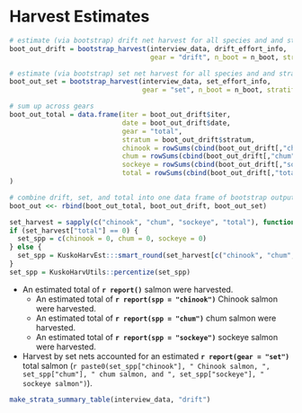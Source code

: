 
# Harvest Estimates {-}

```r
# estimate (via bootstrap) drift net harvest for all species and and strata
boot_out_drift = bootstrap_harvest(interview_data, drift_effort_info,
                                   gear = "drift", n_boot = n_boot, stratify_interviews = TRUE)

# estimate (via bootstrap) set net harvest for all species and and strata
boot_out_set = bootstrap_harvest(interview_data, set_effort_info,
                                 gear = "set", n_boot = n_boot, stratify_interviews = FALSE)

# sum up across gears
boot_out_total = data.frame(iter = boot_out_drift$iter, 
                            date = boot_out_drift$date,
                            gear = "total", 
                            stratum = boot_out_drift$stratum,
                            chinook = rowSums(cbind(boot_out_drift[,"chinook"], boot_out_set[,"chinook"]), na.rm = TRUE),
                            chum = rowSums(cbind(boot_out_drift[,"chum"], boot_out_set[,"chum"]), na.rm = TRUE),
                            sockeye = rowSums(cbind(boot_out_drift[,"sockeye"], boot_out_set[,"sockeye"]), na.rm = TRUE),
                            total = rowSums(cbind(boot_out_drift[,"total"], boot_out_set[,"total"]), na.rm = TRUE)
)

# combine drift, set, and total into one data frame of bootstrap output
boot_out <<- rbind(boot_out_total, boot_out_drift, boot_out_set)
```

```r
set_harvest = sapply(c("chinook", "chum", "sockeye", "total"), function(sp) report(sp, gear = "set", CI = FALSE, return_numeric = TRUE))
if (set_harvest["total"] == 0) {
  set_spp = c(chinook = 0, chum = 0, sockeye = 0)
} else {
  set_spp = KuskoHarvEst:::smart_round(set_harvest[c("chinook", "chum", "sockeye")]/set_harvest["total"], 2)
}
set_spp = KuskoHarvUtils::percentize(set_spp)
```

* An estimated total of **`r report()`** salmon were harvested.
  * An estimated total of **`r report(spp = "chinook")`** Chinook salmon were harvested.
  * An estimated total of **`r report(spp = "chum")`** chum salmon were harvested.
  * An estimated total of **`r report(spp = "sockeye")`** sockeye salmon were harvested.
* Harvest by set nets accounted for an estimated **`r report(gear = "set")`** total salmon (`r paste0(set_spp["chinook"], " Chinook salmon, ", set_spp["chum"], " chum salmon, and ", set_spp["sockeye"], " sockeye salmon")`).

```r
make_strata_summary_table(interview_data, "drift")
```
